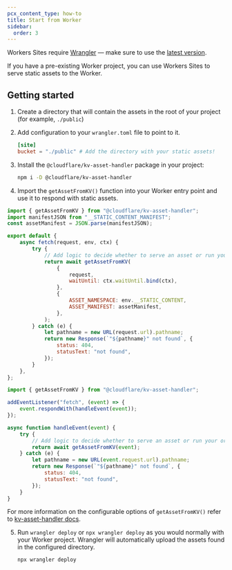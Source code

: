 ```yaml
---
pcx_content_type: how-to
title: Start from Worker
sidebar:
  order: 3
---
```



<Render file="workers_sites" />

Workers Sites require [Wrangler](https://github.com/cloudflare/workers-sdk/tree/main/packages/wrangler) — make sure to use the [latest version](/workers/wrangler/install-and-update/#update-wrangler).

If you have a pre-existing Worker project, you can use Workers Sites to serve static assets to the Worker.

## Getting started

1. Create a directory that will contain the assets in the root of your project (for example, `./public`)

2. Add configuration to your `wrangler.toml` file to point to it.

   <WranglerConfig>

   ```toml
   [site]
   bucket = "./public" # Add the directory with your static assets!
   ```

   </WranglerConfig>

3. Install the `@cloudflare/kv-asset-handler` package in your project:

   ```sh
   npm i -D @cloudflare/kv-asset-handler
   ```

4. Import the `getAssetFromKV()` function into your Worker entry point and use it to respond with static assets.

<Tabs> <TabItem label="Module Worker" icon="seti:javascript">

```js
import { getAssetFromKV } from "@cloudflare/kv-asset-handler";
import manifestJSON from "__STATIC_CONTENT_MANIFEST";
const assetManifest = JSON.parse(manifestJSON);

export default {
	async fetch(request, env, ctx) {
		try {
			// Add logic to decide whether to serve an asset or run your original Worker code
			return await getAssetFromKV(
				{
					request,
					waitUntil: ctx.waitUntil.bind(ctx),
				},
				{
					ASSET_NAMESPACE: env.__STATIC_CONTENT,
					ASSET_MANIFEST: assetManifest,
				},
			);
		} catch (e) {
			let pathname = new URL(request.url).pathname;
			return new Response(`"${pathname}" not found`, {
				status: 404,
				statusText: "not found",
			});
		}
	},
};
```

</TabItem> <TabItem label="Service Worker" icon="seti:javascript">

```js
import { getAssetFromKV } from "@cloudflare/kv-asset-handler";

addEventListener("fetch", (event) => {
	event.respondWith(handleEvent(event));
});

async function handleEvent(event) {
	try {
		// Add logic to decide whether to serve an asset or run your original Worker code
		return await getAssetFromKV(event);
	} catch (e) {
		let pathname = new URL(event.request.url).pathname;
		return new Response(`"${pathname}" not found`, {
			status: 404,
			statusText: "not found",
		});
	}
}
```

</TabItem> </Tabs>

For more information on the configurable options of `getAssetFromKV()` refer to [kv-asset-handler docs](https://github.com/cloudflare/workers-sdk/tree/main/packages/kv-asset-handler).

5. Run `wrangler deploy` or `npx wrangler deploy` as you would normally with your Worker project.
   Wrangler will automatically upload the assets found in the configured directory.

   ```sh
   npx wrangler deploy
   ```

